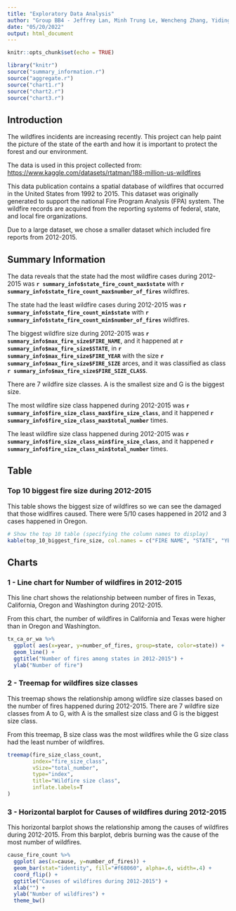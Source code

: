 ```yaml
---
title: "Exploratory Data Analysis"
author: "Group BB4 - Jeffrey Lan, Minh Trung Le, Wencheng Zhang, Yiding Zhang"
date: "05/20/2022"
output: html_document
---
```


```r
knitr::opts_chunk$set(echo = TRUE)
```

```r
library("knitr")
source("summary_information.r")
source("aggregate.r")
source("chart1.r")
source("chart2.r")
source("chart3.r")
```

## Introduction

The wildfires incidents are increasing recently. This project can help paint the picture of the state of the earth and how it is important to protect the forest and our environment.

The data is used in this project collected from: <https://www.kaggle.com/datasets/rtatman/188-million-us-wildfires>

This data publication contains a spatial database of wildfires that occurred in the United States from 1992 to 2015. This dataset was originally generated to support the national Fire Program Analysis (FPA) system. The wildfire records are acquired from the reporting systems of federal, state, and local fire organizations.

Due to a large dataset, we chose a smaller dataset which included fire reports from 2012-2015.

## Summary Information

The data reveals that the state had the most wildfire cases during 2012-2015 was __`r summary_info$state_fire_count_max$state`__ with __`r summary_info$state_fire_count_max$number_of_fires`__ wildfires.

The state had the least wildfire cases during 2012-2015 was __`r summary_info$state_fire_count_min$state`__ with __`r summary_info$state_fire_count_min$number_of_fires`__ wildfires.

The biggest wildfire size during 2012-2015 was __`r summary_info$max_fire_size$FIRE_NAME`__, and it happened at __`r summary_info$max_fire_size$STATE`__, in __`r summary_info$max_fire_size$FIRE_YEAR`__ with the size __`r summary_info$max_fire_size$FIRE_SIZE`__ arces, and it was classified as class __`r summary_info$max_fire_size$FIRE_SIZE_CLASS`__.

There are 7 wildfire size classes. A is the smallest size and G is the biggest size.

The most wildfire size class happened during 2012-2015 was __`r summary_info$fire_size_class_max$fire_size_class`__, and it happened __`r summary_info$fire_size_class_max$total_number`__ times.

The least wildfire size class happened during 2012-2015 was __`r summary_info$fire_size_class_min$fire_size_class`__, and it happened __`r summary_info$fire_size_class_min$total_number`__ times.

## Table

### Top 10 biggest fire size during 2012-2015

This table shows the biggest size of wildfires so we can see the damaged that those widlfires caused. There were 5/10 cases happened in 2012 and 3 cases happened in Oregon. 

```r
# Show the top 10 table (specifying the column names to display)
kable(top_10_biggest_fire_size, col.names = c("FIRE NAME", "STATE", "YEAR", "ACRES", "CLASS"))
```

## Charts

### 1 - Line chart for Number of wildfires in 2012-2015

This line chart shows the relationship between number of fires in Texas, California, Oregon and Washington during 2012-2015.

From this chart, the number of wildfires in California and Texas were higher than in Oregon and Washington.

```r
tx_ca_or_wa %>%
  ggplot( aes(x=year, y=number_of_fires, group=state, color=state)) +
  geom_line() +
  ggtitle("Number of fires among states in 2012-2015") +
  ylab("Number of fire")

```

### 2 - Treemap for wildfires size classes

This treemap shows the relationship among wildfire size classes based on the number of fires happened during 2012-2015. There are 7 wildfire size classes from A to G, with A is the smallest size class and G is the biggest size class.

From this treemap, B size class was the most wildfires while the G size class had the least number of wildfires.

```r
treemap(fire_size_class_count,
        index="fire_size_class",
        vSize="total_number",
        type="index",
        title="Wildfire size class",
        inflate.labels=T
)
```

### 3 - Horizontal barplot for Causes of wildfires during 2012-2015

This horizontal barplot shows the relationship among the causes of wildfires during 2012-2015. From this barplot, debris burning was the cause of the most number of wildfires.

```r
cause_fire_count %>%
  ggplot( aes(x=cause, y=number_of_fires)) +
  geom_bar(stat="identity", fill="#f68060", alpha=.6, width=.4) +
  coord_flip() +
  ggtitle("Causes of wildfires during 2012-2015") +
  xlab("") +
  ylab("Number of wildfires") +
  theme_bw()
```